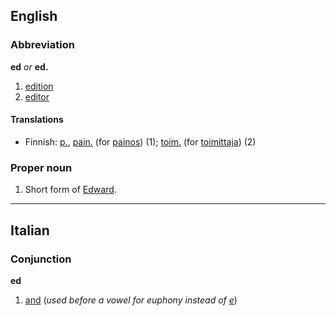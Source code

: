 ==English==

===Abbreviation===
'''ed''' ''or'' '''ed.'''

#[[edition]]
#[[editor]]

====Translations====
*Finnish: [[p.]], [[pain.]] (for [[painos]]) (1); [[toim.]] (for [[toimittaja]]) (2)

===Proper noun===

#Short form of [[Edward]].

----

==Italian==

===Conjunction===
'''ed'''

#[[and]] (''used before a vowel for euphony instead of [[e]]'')